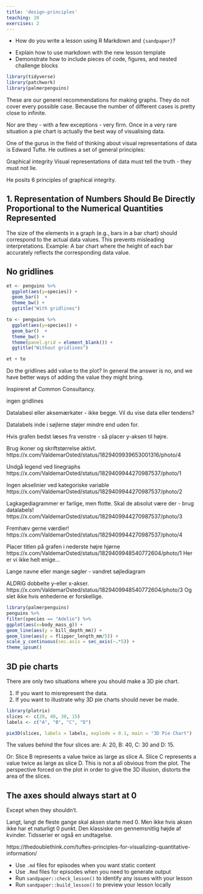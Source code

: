 ```yaml
---
title: 'design-principles'
teaching: 10
exercises: 2
---
```


:::::::::::::::::::::::::::::::::::::: questions 

- How do you write a lesson using R Markdown and `{sandpaper}`?

::::::::::::::::::::::::::::::::::::::::::::::::

::::::::::::::::::::::::::::::::::::: objectives

- Explain how to use markdown with the new lesson template
- Demonstrate how to include pieces of code, figures, and nested challenge blocks

::::::::::::::::::::::::::::::::::::::::::::::::


```r
library(tidyverse)
library(patchwork)
library(palmerpenguins)
```

These are our generel recommendations for making graphs. They do not cover 
every possible case. Because the number of different cases is pretty close to
infinite. 

Nor are they - with a few exceptions - very firm. Once in a very rare situation
a pie chart is actually the best way of visualising data.

One of the gurus in the field of thinking about visual representations of data
is Edward Tufte. He outlines a set of general principles:

Graphical integrity
Visual representations of data must tell the truth - they must not lie.

He posits 6 principles of graphical integrity.

## 1. Representation of Numbers Should Be Directly Proportional to the Numerical Quantities Represented

The size of the elements in a graph (e.g., bars in a bar chart) should correspond
to the actual data values. This prevents misleading interpretations. Example: A bar chart where the height of each bar accurately reflects the corresponding data value.



## No gridlines

```r
et <- penguins %>% 
  ggplot(aes(y=species)) +
  geom_bar()  +
  theme_bw() +
  ggtitle("With gridlines")

to <- penguins %>% 
  ggplot(aes(y=species)) +
  geom_bar()  +
  theme_bw() +
  theme(panel.grid = element_blank()) +
  ggtitle("Without gridlines")

et + to

```
Do the gridlines add value to the plot? In general the answer is no, and we have
better ways of adding the value they might bring.


Inspireret af Common Consultancy.

ingen gridlines

Datalabesl eller aksemærkater - ikke begge. Vil du vise data eller tendens?

Datalabels inde i søjlerne støjer mindre end uden for.

Hvis grafen bedst læses fra venstre - så placer y-aksen til højre.

Brug ikoner og skriftstørrelse aktivt. https://x.com/ValdemarOsted/status/1829409939653001316/photo/4

Undgå legend ved linegraphs https://x.com/ValdemarOsted/status/1829409944270987537/photo/1

Ingen akselinier ved kategoriske variable
https://x.com/ValdemarOsted/status/1829409944270987537/photo/2

Lagkagediagrammer er farlige, men flotte. Skal de absolut være der - brug datalabels!
https://x.com/ValdemarOsted/status/1829409944270987537/photo/3

Fremhæv gerne værdier!
https://x.com/ValdemarOsted/status/1829409944270987537/photo/4

Placer titlen på grafen i nederste højre hjørne
https://x.com/ValdemarOsted/status/1829409948540772604/photo/1
Her er vi ikke helt enige...

Lange navne eller mange søgler - vandret søjlediagram

ALDRIG dobbelte y-eller x-akser. 
https://x.com/ValdemarOsted/status/1829409948540772604/photo/3
Og slet ikke hvis enhederne er forskellige.

```r
library(palmerpenguins)
penguins %>% 
filter(species == "Adelie") %>% 
ggplot(aes(x=body_mass_g)) +
geom_line(aes(y = bill_depth_mm)) +
geom_line(aes(y = flipper_length_mm/5)) +
scale_y_continuous(sec.axis = sec_axis(~.*5)) +
theme_ipsum()


```


## 3D pie charts

There are only two situations where you should make a 3D pie chart.

1. If you want to misrepresent the data.
2. If you want to illustrate why 3D pie charts should never be made.


```r
library(plotrix)
slices <- c(20, 40, 30, 15)
labels <- c("A", "B", "C", "D")

pie3D(slices, labels = labels, explode = 0.1, main = "3D Pie Chart")

```

The values behind the four slices are: A: 20, B: 40, C: 30 and D: 15.

Or: Slice B represents a value twice as large as slice A. Slice C represents a
value twice as large as slice D. This is not a all obvious from the plot. 
The perspective forced on the plot in order to give the 3D illusion, distorts 
the area of the slices.

## The axes should always start at 0

Except when they shouldn't.

Langt, langt de fleste gange skal aksen starte med 0. 
Men ikke hvis aksen ikke har et naturligt 0 punkt. Den klassiske om gennemsnitlig
højde af kvinder.
Tidsserier er også en undtagelse.

https://thedoublethink.com/tuftes-principles-for-visualizing-quantitative-information/





::::::::::::::::::::::::::::::::::::: keypoints 

- Use `.md` files for episodes when you want static content
- Use `.Rmd` files for episodes when you need to generate output
- Run `sandpaper::check_lesson()` to identify any issues with your lesson
- Run `sandpaper::build_lesson()` to preview your lesson locally

::::::::::::::::::::::::::::::::::::::::::::::::

